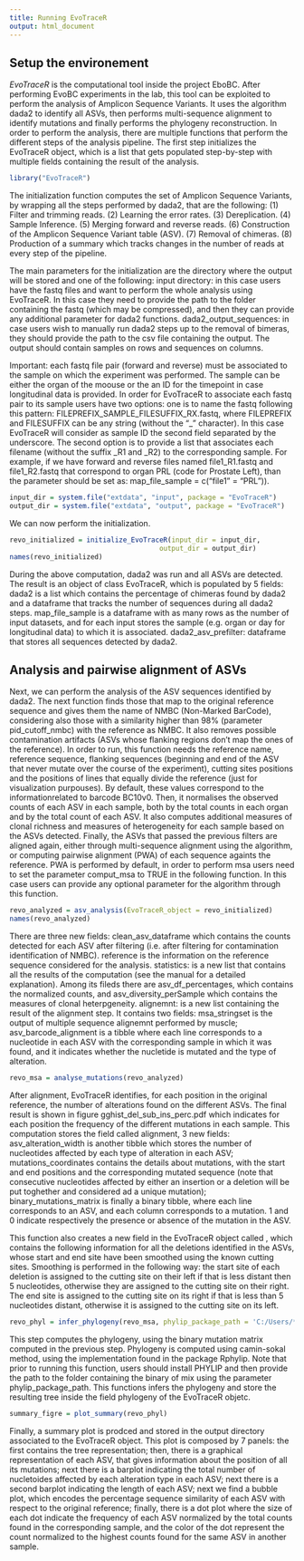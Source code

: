 ---
title: Running EvoTraceR
output: html_document
---

## Setup the environement

*EvoTraceR* is the computational tool inside the project EboBC. After performing EvoBC experiments in the lab, this tool can be exploited to perform the analysis of Amplicon Sequence Variants. 
It uses the algorithm dada2 to identify all ASVs, then performs multi-sequence alignment to identify mutations and finally performs the phylogeny reconstruction.
In order to perform the analysis, there are multiple functions that perform the different steps of the analysis pipeline. 
The first step initializes the EvoTraceR object, which is a list that gets populated step-by-step with multiple fields containing the result of the analysis. 


```{r}
library("EvoTraceR")
```

The initialization function computes the set of Amplicon Sequence Variants, by wrapping all the steps performed by dada2, that are the following: 
(1) Filter and trimming reads. 
(2) Learning the error rates. 
(3) Dereplication. 
(4) Sample Inference. 
(5) Merging forward and reverse reads. 
(6) Construction of the Amplicon Sequence Variant table (ASV). 
(7) Removal of chimeras. 
(8) Production of a summary which tracks changes in the number of reads at every step of the pipeline. 

The main parameters for the initialization are the directory where the output will be stored and one of the following: 
input directory: in this case users have the fastq files and want to perform the whole analysis using EvoTraceR. In this case they need to provide the path to the folder containing the fastq (which may be compressed), and then they can provide any additional parameter for dada2 functions. 
dada2_output_sequences: in case users wish to manually run dada2 steps up to the removal of bimeras, they should provide the path to the csv file containing the output. The output should contain samples on rows and sequences on columns. 

Important: each fastq file pair (forward and reverse) must be associated to the sample on which the experiment was performed. The sample can be either the organ of the moouse or the an ID for the timepoint in case longitudinal data is provided. 
In order for EvoTraceR to associate each fastq pair to its sample users have two options: 
one is to name the fastq following this pattern: FILEPREFIX_SAMPLE_FILESUFFIX_RX.fastq, where FILEPREFIX and FILESUFFIX can be any string (without the "_" character). In this case EvoTraceR will consider as sample ID the second field separated by the underscore. 
The second option is to provide a list that associates each filename (without the suffix _R1 and _R2) to the corresponding sample. For example, if we have forward and reverse files named file1_R1.fastq and file1_R2.fastq that correspond to organ PRL (code for Prostate Left), than the parameter should be set as: map_file_sample = c("file1" = "PRL")). 

```{r}
input_dir = system.file("extdata", "input", package = "EvoTraceR")
output_dir = system.file("extdata", "output", package = "EvoTraceR")
```

We can now perform the initialization. 

```{r}
revo_initialized = initialize_EvoTraceR(input_dir = input_dir, 
                                     output_dir = output_dir)
names(revo_initialized)
```

During the above computation, dada2 was run and all ASVs are detected. The result is an object of class EvoTraceR, which is populated by 5 fields: dada2 is a list which contains the percentage of chimeras found by dada2 and a dataframe that tracks the number of sequences during all dada2 steps. map_file_sample is a dataframe with as many rows as the number of input datasets, and for each input stores the sample (e.g. organ or day for longitudinal data) to which it is associated. 
dada2_asv_prefilter: dataframe that stores all sequences detected by dada2. 

## Analysis and pairwise alignment of ASVs

Next, we can perform the analysis of the ASV sequences identified by dada2. 
The next function finds those that map to the original reference sequence and gives them the name of NMBC (Non-Marked BarCode), considering also those with a similarity higher than 98\% (parameter pid_cutoff_nmbc) with the reference as NMBC. 
It also removes possible contamination artifacts (ASVs whose flanking regions don't map the ones of the reference).
In order to run, this function needs the reference name, reference sequence, flanking sequences (beginning and end of the ASV that never mutate over the course of the experiment),
cutting sites positions and the positions of lines that equally divide the reference (just for visualization purpouses). By default, these values correspond to the informationrelated to
barcode BC10v0.
Then, it normalises the observed counts of each ASV in each sample, both by the total counts in each organ and by the total count of each ASV. 
It also computes additional  measures of clonal richness and measures of heterogeneity for each sample based on the ASVs detected. 
Finally, the ASVs that passed the previous filters are aligned again, either through multi-sequence alignment
using the \href{https://bioconductor.org/packages/release/bioc/html/muscle.html}{MUSCLE} algorithm, or computing pairwise alignment (PWA) of each sequence againts the reference. 
PWA is performed by default, in order to perform msa users need to set the parameter comput_msa to TRUE in the following function. In this case users can provide any optional parameter for the algorithm through this function.

```{r}
revo_analyzed = asv_analysis(EvoTraceR_object = revo_initialized)
names(revo_analyzed)
```

There are three new fields: clean_asv_dataframe which contains the counts detected for each ASV after filtering (i.e. after filtering for contamination identification of NMBC). 
reference is the information on the reference sequence considered for the analysis. 
statistics: is a new list that contains all the results of the computation (see the manual for a detailed explanation). Among its fileds there are asv_df_percentages, which contains the normalized counts, and asv_diversity_perSample which contains the measures of clonal heterpgeneity. 
alignemnt: is a new list containing the result of the alignment step. It contains two fields:  msa_stringset is the output of multiple sequence alignemnt performed by muscle; asv_barcode_alignment is a tibble
where each line corresponds to a nucleotide in each ASV with the corresponding sample in which it was found, and it indicates whether the nucletide is mutated and the type of alteration.

```{r}
revo_msa = analyse_mutations(revo_analyzed)
```

After alignment, EvoTraceR identifies, for each position in the original reference, the number of alterations found on the different ASVs. The final result is shown in figure gghist_del_sub_ins_perc.pdf which indicates for each position the frequency of the different mutations in each sample.
This computation stores the field called alignment, 3 new fields: asv_alteration_width is another tibble
which stores the number of nucleotides affected by each type of alteration in each ASV; mutations_coordinates contains the details about mutations, with the start and end positions and the corresponding mutated sequence (note that consecutive nucleotides affected by either an insertion or a deletion will be put toghether and considered ad a unique mutation);
binary_mutations_matrix is finally a binary tibble, where each line corresponds to an ASV, and each column corresponds to a mutation. 1 and 0 indicate respectively the presence or absence of the mutation in the ASV.

This function also creates a new field in the EvoTraceR object called \code{smoothed deletions}, which contains the following information for all the deletions identified in the ASVs, whose start and end site have been smoothed using the known cutting sites.
Smoothing is performed in the following way: the start site of each deletion is assigned to the cutting site on their left if that is less distant then 5 nucleotides, otherwise they are assigned to the cutting site on their right. The end site is assigned to the cutting site on its right if that is less than 5 nucleotides distant, otherwise it is assigned to the cutting site
on its left.



```{r eval=FALSE}
revo_phyl = infer_phylogeny(revo_msa, phylip_package_path = 'C:/Users/*/Program Files/phylip-3.698/exe/')
```

This step computes the phylogeny, using the binary mutation matrix computed in the previous step. Phylogeny is computed using camin-sokal method, using the implementation found in the package Rphylip.
Note that prior to running this function, users should install PHYLIP and then provide the path to the folder containing the binary of mix using the parameter phylip_package_path.
This functions infers the phylogeny and store the resulting tree inside the field phylogeny of the EvoTraceR objetc.

```{r eval=FALSE}
summary_figre = plot_summary(revo_phyl)
```

Finally, a summary plot is prodced and stored in the output directory associated to the EvoTraceR object. This plot is composed by 7 panels: the first contains the tree representation; then, there is a graphical
representation of each ASV, that gives information about the position of all its mutations; next there is a barplot indicating the total number of nucletoides affected by each alteration type in each ASV;
next there is a second barplot indicating the length of each ASV; next we find a bubble plot, which encodes the percentage sequence similarity of each ASV with respect to the original reference; finally, there is a dot plot
where the size of each dot indicate the frequency of each ASV normalized by the total counts found in the corresponding sample, and the color of the dot represent the count normalized to the highest counts found for the same ASV in another sample.
